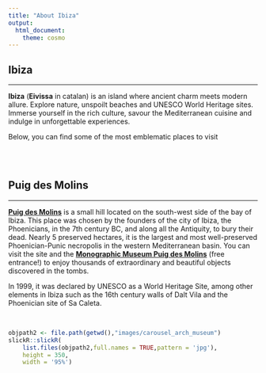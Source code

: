 ---
title: "About Ibiza"
output:
  html_document:
    theme: cosmo
---

<style type="text/css">
h1.title {
  font-size: 36px;
  color: DarkRed;
  text-align: center;
}
</style>

## Ibiza

<hr>

**Ibiza** (**Eivissa** in catalan) is an island where ancient charm meets modern allure. Explore nature, unspoilt beaches and UNESCO World Heritage sites. Immerse yourself in the rich culture, savour the Mediterranean cuisine and indulge in unforgettable experiences.

Below, you can find some of the most emblematic places to visit

<br><br>

## Puig des Molins

<hr>


[**Puig des Molins**](https://www.illesbalears.travel/en/ibiza/necropolis-puig-des-molins) is a small hill located on the south-west side of the bay of Ibiza.  This place was chosen by the founders of the city of Ibiza, the Phoenicians, in the 7th century BC, and along all the Antiquity, to bury their dead. Nearly 5 preserved hectares, it is the largest and most well-preserved Phoenician-Punic necropolis in the western Mediterranean basin. You can visit the site and the [**Monographic Museum Puig des Molins**](images/carousel_arch_museum/museum.pdf) (free entrance!) to enjoy thousands of extraordinary and beautiful objects discovered in the tombs.
<!-- https://maef.eu/en/ -->

In 1999, it was declared by UNESCO as a World Heritage Site, among other elements in Ibiza such as the 16th century walls of Dalt Vila and the Phoenician site of Sa Caleta.

<br>

```{r echo=FALSE}
objpath2 <- file.path(getwd(),"images/carousel_arch_museum")
slickR::slickR(
    list.files(objpath2,full.names = TRUE,pattern = 'jpg'),
    height = 350,
    width = '95%')
```


